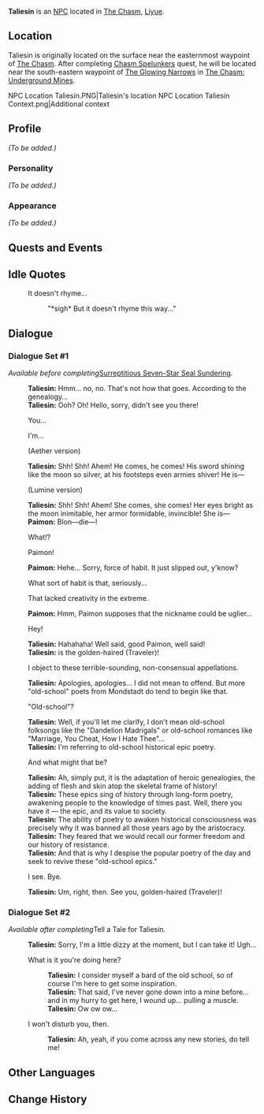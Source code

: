 {{Meta
|missing_NPC_profile  = yes
}}
{{Stub|Verify when Dialogue Set 1 stops being available (it's not just the first interaction)}}
{{Character Infobox
|type             = NPC
|image            = NPC Taliesin.png
|region           = Liyue
|region2          = Mondstadt
|affiliation      = Chasm Exploration Team
|title            = Bard
}}
'''Taliesin''' is an [[NPC]] located in [[The Chasm]], [[Liyue]].

==Location==
Taliesin is originally located on the surface near the easternmost waypoint of [[The Chasm]]. After completing [[Chasm Spelunkers]] quest, he will be located near the south-eastern waypoint of [[The Glowing Narrows]] in [[The Chasm/Underground Mines|The Chasm: Underground Mines]].
<gallery>
NPC Location Taliesin.PNG|Taliesin's location
NPC Location Taliesin Context.png|Additional context
</gallery>

==Profile==
<!--detailed story/lore information goes here-->
''(To be added.)''

===Personality===
''(To be added.)''

===Appearance===
<!--note: once the 'dizzy' dialogue is available, Taliesin will stand holding his hand to his head.-->
''(To be added.)''

==Quests and Events==
{{Quests and Events}}

==Idle Quotes==
{{Dialogue start}}
: {{DIcon|Idle}} It doesn't rhyme...
:: {{A|VO Taliesin 01.ogg}} "*sigh* But it doesn't rhyme this way..."
{{Dialogue end}}

==Dialogue==
===Dialogue Set #1===
''Available before completing ''[[Surreptitious Seven-Star Seal Sundering]]''.''
{{Dialogue start}}
:'''Taliesin:''' Hmm... no, no. That's not how that goes. According to the genealogy...
:'''Taliesin:''' Ooh? Oh! Hello, sorry, didn't see you there!
:{{DIcon}} You...
:{{DIcon}} I'm...
:;(Aether version)
:'''Taliesin:''' Shh! Shh! Ahem! He comes, he comes! His sword shining like the moon so silver, at his footsteps even armies shiver! He is&mdash;
:;(Lumine version)
:'''Taliesin:''' Shh! Shh! Ahem! She comes, she comes! Her eyes bright as the moon inimitable, her armor formidable, invincible! She is&mdash;
:'''Paimon:''' Blon&mdash;die&mdash;!
:{{DIcon}} What!?
:{{DIcon}} Paimon!
:'''Paimon:''' Hehe... Sorry, force of habit. It just slipped out, y'know?
:{{DIcon}} What sort of habit is that, seriously...
:{{DIcon}} That lacked creativity in the extreme.
:'''Paimon:''' Hmm, Paimon supposes that the nickname could be uglier...
:{{DIcon}} Hey!
:'''Taliesin:''' Hahahaha! Well said, good Paimon, well said!
:'''Taliesin:''' {{MC|He|She|mc=1}} is the golden-haired (Traveler)!
:{{DIcon}} I object to these terrible-sounding, non-consensual appellations.
:'''Taliesin:''' Apologies, apologies... I did not mean to offend. But more "old-school" poets from Mondstadt do tend to begin like that.
:{{DIcon}} "Old-school"?
:'''Taliesin:''' Well, if you'll let me clarify, I don't mean old-school folksongs like the "Dandelion Madrigals" or old-school romances like "Marriage, You Cheat, How I Hate Thee"...
:'''Taliesin:''' I'm referring to old-school historical epic poetry.
:{{DIcon}} And what might that be?
:'''Taliesin:''' Ah, simply put, it is the adaptation of heroic genealogies, the adding of flesh and skin atop the skeletal frame of history!
:'''Taliesin:''' These epics sing of history through long-form poetry, awakening people to the knowledge of times past. Well, there you have it &mdash; the epic, and its value to society.
:'''Taliesin:''' The ability of poetry to awaken historical consciousness was precisely why it was banned all those years ago by the aristocracy.
:'''Taliesin:''' They feared that we would recall our former freedom and our history of resistance.
:'''Taliesin:''' And that is why I despise the popular poetry of the day and seek to revive these "old-school epics."
:{{DIcon}} I see. Bye.
:'''Taliesin:''' Um, right, then. See you, golden-haired (Traveler)!
{{Dialogue end}}

===Dialogue Set #2===
''Available after completing ''Tell a Tale for Taliesin''.''
{{Dialogue start}}
:'''Taliesin:''' Sorry, I'm a little dizzy at the moment, but I can take it! Ugh...
:{{DIcon}} What is it you're doing here?
::'''Taliesin:''' I consider myself a bard of the old school, so of course I'm here to get some inspiration.
::'''Taliesin:''' That said, I've never gone down into a mine before... and in my hurry to get here, I wound up... pulling a muscle.
::'''Taliesin:''' Ow ow ow...
:{{DIcon}} I won't disturb you, then.
::'''Taliesin:''' Ah, yeah, if you come across any new stories, do tell me!
{{Dialogue end}}

==Other Languages==
{{Other Languages
|default_hidden = 1
|en      = Taliesin
|zhs     = 塔列辛
|zhs_rm  = Tǎlièxīn
|zht     = 塔列辛
|zht_rm  = Tǎlièxīn
|ja      = タリエシン
|ja_rm   = Tarieshin
|ko      = 탈리에신
|ko_rm   = Talli'esin
|es      = Taliesin
|fr      = Taliesin
|ru      = Талиесин
|th      = Taliesin
|vi      = Taliesin
|de      = Taliesin
|id      = Taliesin
|pt      = Taliesin
|tr      = Taliesin
|it      = Taliesin
}}

==Change History==
{{Change History|2.6}}
